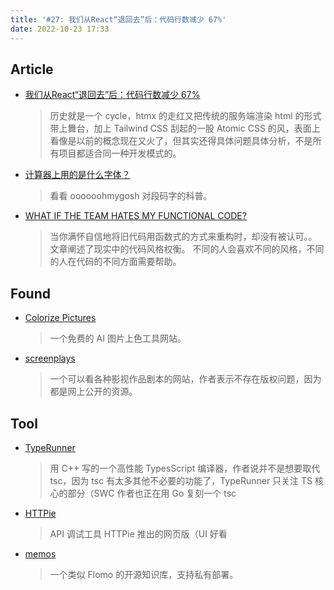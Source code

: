 ```yaml
---
title: '#27: 我们从React“退回去”后：代码行数减少 67%'
date: 2022-10-23 17:33
---
```


## Article

- [我们从React“退回去”后：代码行数减少 67%](https://mp.weixin.qq.com/s/eBBa-A42h_cDfdg4A32InA)
  
    > 历史就是一个 cycle，htmx 的走红又把传统的服务端渲染 html 的形式带上舞台，加上 Tailwind CSS 刮起的一股 Atomic CSS 的风，表面上看像是以前的概念现在又火了，但其实还得具体问题具体分析，不是所有项目都适合同一种开发模式的。
    
    
    
- [计算器上用的是什么字体？](https://www.zhihu.com/question/547937874/answer/2628079858)
  
    > 看看 oooooohmygosh 对段码字的科普。
    
  
  
- [WHAT IF THE TEAM HATES MY FUNCTIONAL CODE?](https://jrsinclair.com/articles/2022/what-if-the-team-hates-my-functional-code/)
  
    > 当你满怀自信地将旧代码用函数式的方式来重构时，却没有被认可。。文章阐述了现实中的代码风格权衡。 不同的人会喜欢不同的风格，不同的人在代码的不同方面需要帮助。
    
    

## Found

- [Colorize Pictures](https://palette.fm/)
  
    > 一个免费的 AI 图片上色工具网站。
    
    
    
- [screenplays](https://screenplays.io/)
  
    > 一个可以看各种影视作品剧本的网站，作者表示不存在版权问题，因为都是网上公开的资源。
    
    

## Tool

- [TypeRunner](https://github.com/marcj/TypeRunner)
  
    > 用 C++ 写的一个高性能 TypesScript 编译器，作者说并不是想要取代 tsc，因为 tsc 有太多其他不必要的功能了，TypeRunner 只关注 TS 核心的部分（SWC 作者也正在用 Go 复刻一个 tsc
    
    
    
- [HTTPie](https://httpie.io/app)
  
    > API 调试工具 HTTPie 推出的网页版（UI 好看
    
  
  
- [memos](https://github.com/usememos/memos)
  
    > 一个类似 Flomo 的开源知识库，支持私有部署。